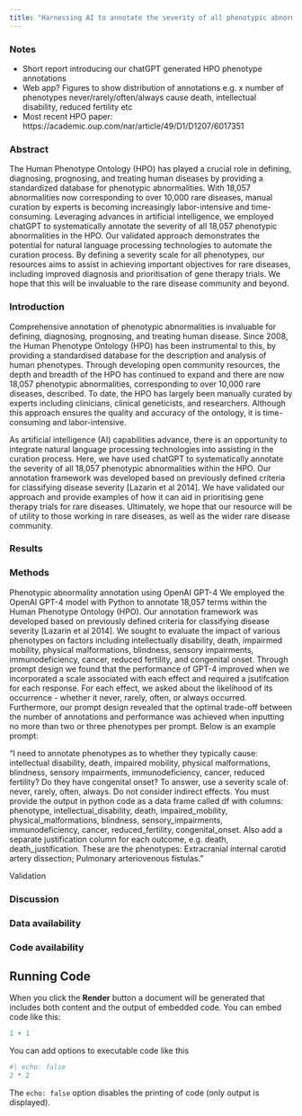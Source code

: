 ```yaml
---
title: "Harnessing AI to annotate the severity of all phenotypic abnormalities within the Human Phenotype Ontology"
---
```


### Notes

-   Short report introducing our chatGPT generated HPO phenotype annotations
-   Web app? Figures to show distribution of annotations e.g. x number of phenotypes never/rarely/often/always cause death, intellectual disability, reduced fertility etc
-   Most recent HPO paper: https://academic.oup.com/nar/article/49/D1/D1207/6017351

### Abstract

The Human Phenotype Ontology (HPO) has played a crucial role in defining, diagnosing, prognosing, and treating human diseases by providing a standardized database for phenotypic abnormalities. With 18,057 abnormalities now corresponding to over 10,000 rare diseases, manual curation by experts is becoming increasingly labor-intensive and time-consuming. Leveraging advances in artificial intelligence, we employed chatGPT to systematically annotate the severity of all 18,057 phenotypic abnormalities in the HPO. Our validated approach demonstrates the potential for natural language processing technologies to automate the curation process. By defining a severity scale for all phenotypes, our resources aims to assist in achieving important objectives for rare diseases, including improved diagnosis and prioritisation of gene therapy trials. We hope that this will be invaluable to the rare disease community and beyond. 

### Introduction

Comprehensive annotation of phenotypic abnormalities is invaluable for defining, diagnosing, prognosing, and treating human disease. Since 2008, the Human Phenotype Ontology (HPO) has been instrumental to this, by providing a standardised database for the description and analysis of human phenotypes. Through developing open community resources, the depth and breadth of the HPO has continued to expand and there are now 18,057 phenotypic abnormalities, corresponding to over 10,000 rare diseases, described. To date, the HPO has largely been manually curated by experts including clinicians, clinical geneticists, and researchers. Although this approach ensures the quality and accuracy of the ontology, it is time-consuming and labor-intensive. 

As artificial intelligence (AI) capabilities advance, there is an opportunity to integrate natural language processing technologies into assisting in the curation process. Here, we have used chatGPT to systematically annotate the severity of all 18,057 phenotypic abnormalities within the HPO. Our annotation framework was developed based on previously defined criteria for classifying disease severity [Lazarin et al 2014]. We have validated our approach and provide examples of how it can aid in prioritising gene therapy trials for rare diseases. Ultimately, we hope that our resource will be of utility to those working in rare diseases, as well as the wider rare disease community. 

### Results

### Methods

Phenotypic abnormality annotation using OpenAI GPT-4
We employed the OpenAI GPT-4 model with Python to annotate 18,057 terms within the Human Phenotype Ontology (HPO). Our annotation framework was developed based on previously defined criteria for classifying disease severity [Lazarin et al 2014]. We sought to evaluate the impact of various phenotypes on factors including intellectually disability, death, impairmed mobility, physical malformations, blindness, sensory impairments, immunodeficiency, cancer, reduced fertility, and congenital onset. Through prompt design we found that the performance of GPT-4 improved when we incorporated a scale associated with each effect and required a jsutifcation for each response. For each effect, we asked about the likelihood of its occurrence - whether it never, rarely, often, or always occurred. Furthermore, our prompt design revealed that the optimal trade-off between the number of annotations and performance was achieved when inputting no more than two or three phenotypes per prompt. Below is an example prompt: 

"I need to annotate phenotypes as to whether they typically cause: intellectual disability, death, impaired mobility, physical malformations, blindness, sensory impairments, immunodeficiency, cancer, reduced fertility? Do they have congenital onset? To answer, use a severity scale of: never, rarely, often, always. Do not consider indirect effects. You must provide the output in python code as a data frame called df with columns: phenotype, intellectual_disability, death, impaired_mobility, physical_malformations, blindness, sensory_impairments, immunodeficiency, cancer, reduced_fertility, congenital_onset. Also add a separate justification column for each outcome, e.g. death, death_justification. These are the phenotypes: Extracranial internal carotid artery dissection; Pulmonary arteriovenous fistulas."


Validation



### Discussion

### Data availability

### Code availability

## Running Code

When you click the **Render** button a document will be generated that includes both content and the output of embedded code. You can embed code like this:

```r
1 + 1
```

You can add options to executable code like this

```r
#| echo: false
2 * 2
```

The `echo: false` option disables the printing of code (only output is displayed).
